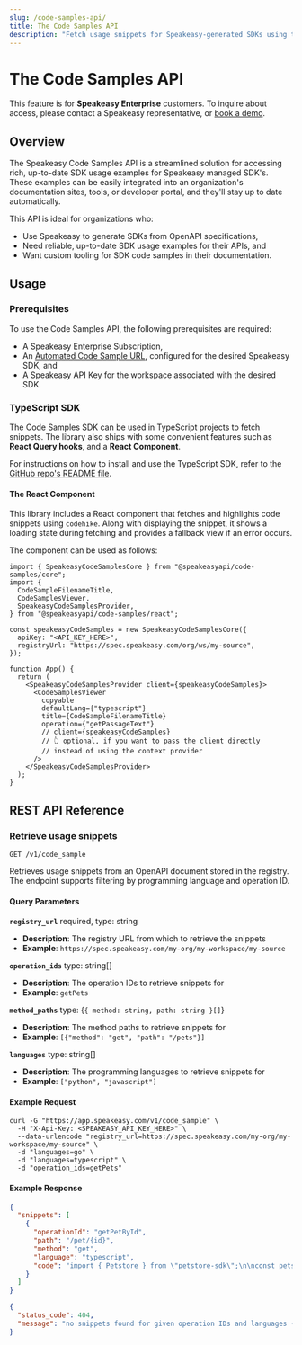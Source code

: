 ```yaml
---
slug: /code-samples-api/
title: The Code Samples API
description: "Fetch usage snippets for Speakeasy-generated SDKs using the Code Samples API."
---
```




# The Code Samples API

<Callout title="Note" type="info">

This feature is for **Speakeasy Enterprise** customers. To inquire about
access, please contact a Speakeasy representative, or [book a demo](/book-demo).

</Callout>

## Overview

The Speakeasy Code Samples API is a streamlined solution for accessing rich,
up-to-date SDK usage examples for Speakeasy managed SDK's. These examples can be
easily integrated into an organization's documentation sites, tools, or 
developer portal, and they'll stay up to date automatically.

This API is ideal for organizations who:

- Use Speakeasy to generate SDKs from OpenAPI specifications,
- Need reliable, up-to-date SDK usage examples for their APIs, and
- Want custom tooling for SDK code samples in their documentation.

## Usage

### Prerequisites

<Callout title="IMPORTANT" type="warning">

To use the Code Samples API, the following prerequisites are required:

- A Speakeasy Enterprise Subscription,
- An [Automated Code Sample URL](/docs/code-samples/automated-code-sample-urls), configured for the desired
  Speakeasy SDK, and
- A Speakeasy API Key for the workspace associated with the desired SDK.

</Callout>

### TypeScript SDK

The Code Samples SDK can be used in TypeScript projects to fetch snippets. The
library also ships with some convenient features such as **React Query hooks**, and
a **React Component**.

For instructions on how to install and use the TypeScript SDK, refer to the
[GitHub repo's README file](https://github.com/speakeasy-api/speakeasy-code-samples-ts/tree/main?tab=readme-ov-file#sdk-example-usage).

#### The React Component

This library includes a React component that fetches and highlights code
snippets using `codehike`. Along with displaying the snippet, it shows a
loading state during fetching and provides a fallback view if an error occurs.

The component can be used as follows:

```tsx App.tsx
import { SpeakeasyCodeSamplesCore } from "@speakeasyapi/code-samples/core";
import {
  CodeSampleFilenameTitle,
  CodeSamplesViewer,
  SpeakeasyCodeSamplesProvider,
} from "@speakeasyapi/code-samples/react";

const speakeasyCodeSamples = new SpeakeasyCodeSamplesCore({
  apiKey: "<API_KEY_HERE>",
  registryUrl: "https://spec.speakeasy.com/org/ws/my-source",
});

function App() {
  return (
    <SpeakeasyCodeSamplesProvider client={speakeasyCodeSamples}>
      <CodeSamplesViewer
        copyable
        defaultLang={"typescript"}
        title={CodeSampleFilenameTitle}
        operation={"getPassageText"}
        // client={speakeasyCodeSamples} 
        // 👆 optional, if you want to pass the client directly 
        // instead of using the context provider
      />
    </SpeakeasyCodeSamplesProvider>
  );
}
```



## REST API Reference

<h3 className="_tracking-tight _text-slate-900 dark:_text-white _mt-10 _text-h4-mobile md:_text-h4">Retrieve usage snippets</h3>

`GET /v1/code_sample`

Retrieves usage snippets from an OpenAPI document stored in the registry. The endpoint supports filtering by programming language and operation ID.

<h4 className="_tracking-tight _text-slate-900 dark:_text-white _mt-10 _mb-4 _text-h5-mobile md:_text-h5">Query Parameters</h4>

**`registry_url`** <span className="text-xs font-secondary-mono text-brand-warning-500 ml-2">required, type: string</span>
- **Description**: The registry URL from which to retrieve the snippets
- **Example**: `https://spec.speakeasy.com/my-org/my-workspace/my-source`

**`operation_ids`** <span className="text-xs font-secondary-mono text-brand-warning-500 ml-2">type: string[]</span>
- **Description**: The operation IDs to retrieve snippets for
- **Example**: `getPets`

**`method_paths`** <span className="text-xs font-secondary-mono text-brand-warning-500 ml-2">type: {`{ method: string, path: string }[]`}</span>
- **Description**: The method paths to retrieve snippets for
- **Example**: `[{"method": "get", "path": "/pets"}]`

**`languages`** <span className="text-xs font-secondary-mono text-brand-warning-500 ml-2">type: string[]</span>
- **Description**: The programming languages to retrieve snippets for
- **Example**: `["python", "javascript"]`


<h4 className="_tracking-tight _text-slate-900 dark:_text-white _mt-10 _text-h5-mobile md:_text-h5">Example Request</h4>

```shell example-request.sh
curl -G "https://app.speakeasy.com/v1/code_sample" \
  -H "X-Api-Key: <SPEAKEASY_API_KEY_HERE>" \
  --data-urlencode "registry_url=https://spec.speakeasy.com/my-org/my-workspace/my-source" \
  -d "languages=go" \
  -d "languages=typescript" \
  -d "operation_ids=getPets"
```

<h4 className="_tracking-tight _text-slate-900 dark:_text-white _mt-10 _text-h5-mobile md:_text-h5">Example Response</h4>

```json 200 - Success
{
  "snippets": [
    {
      "operationId": "getPetById",
      "path": "/pet/{id}",
      "method": "get",
      "language": "typescript",
      "code": "import { Petstore } from \"petstore-sdk\";\n\nconst petstore = new Petstore({\n  apiKey: \"<API_KEY_HERE>\",\n});\n\nasync function run() {\n  const result = await petstore.pet.getById({\n    id: 137396,\n  });\n\n  // Handle the result\n  console.log(result);\n}\n\nrun();"
    }
  ]
}
```

```json 4XX - Error
{
  "status_code": 404,
  "message": "no snippets found for given operation IDs and languages -- err_not_found: not found"
}
```

